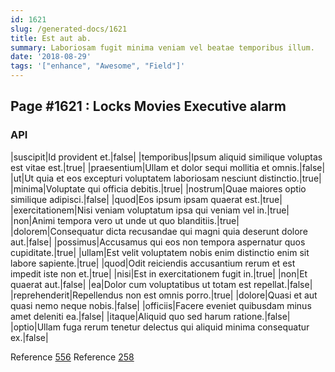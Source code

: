 ```yaml
---
id: 1621
slug: /generated-docs/1621
title: Est aut ab.
summary: Laboriosam fugit minima veniam vel beatae temporibus illum.
date: '2018-08-29'
tags: '["enhance", "Awesome", "Field"]'
---
```


## Page #1621 : Locks Movies Executive alarm
### API

|suscipit|Id provident et.|false|
|temporibus|Ipsum aliquid similique voluptas est vitae est.|true|
|praesentium|Ullam et dolor sequi mollitia et omnis.|false|
|ut|Ut quia et eos excepturi voluptatem laboriosam nesciunt distinctio.|true|
|minima|Voluptate qui officia debitis.|true|
|nostrum|Quae maiores optio similique adipisci.|false|
|quod|Eos ipsum ipsam quaerat est.|true|
|exercitationem|Nisi veniam voluptatum ipsa qui veniam vel in.|true|
|non|Animi tempora vero ut unde ut quo blanditiis.|true|
|dolorem|Consequatur dicta recusandae qui magni quia deserunt dolore aut.|false|
|possimus|Accusamus qui eos non tempora aspernatur quos cupiditate.|true|
|ullam|Est velit voluptatem nobis enim distinctio enim sit labore sapiente.|true|
|quod|Odit reiciendis accusantium rerum et est impedit iste non et.|true|
|nisi|Est in exercitationem fugit in.|true|
|non|Et quaerat aut.|false|
|ea|Dolor cum voluptatibus ut totam est repellat.|false|
|reprehenderit|Repellendus non est omnis porro.|true|
|dolore|Quasi et aut quasi nemo neque nobis.|false|
|officiis|Facere eveniet quibusdam minus amet deleniti ea.|false|
|itaque|Aliquid quo sed harum ratione.|false|
|optio|Ullam fuga rerum tenetur delectus qui aliquid minima consequatur ex.|false|

Reference [556](/556)
Reference [258](/258)



